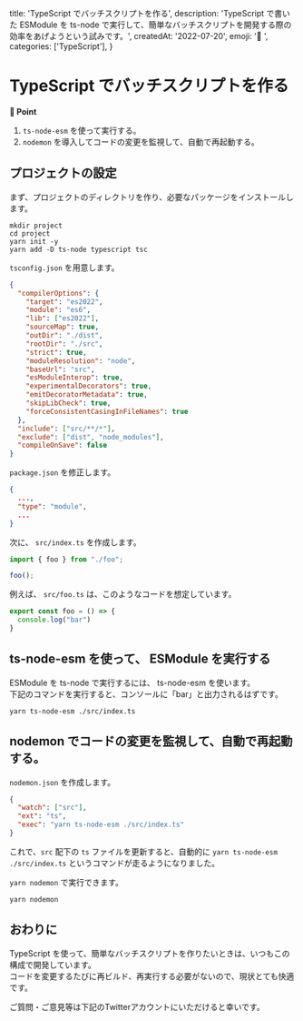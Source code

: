 
  title: 'TypeScript でバッチスクリプトを作る',
  description: 'TypeScript で書いた ESModule を ts-node で実行して、簡単なバッチスクリプトを開発する際の効率をあげようという試みです。',
  createdAt: '2022-07-20',
  emoji: '🛴 ',
  categories: ['TypeScript'],
}

# TypeScript でバッチスクリプトを作る

**📍 Point**
1. `ts-node-esm` を使って実行する。
2. `nodemon` を導入してコードの変更を監視して、自動で再起動する。

## プロジェクトの設定

まず、プロジェクトのディレクトリを作り、必要なパッケージをインストールします。

```
mkdir project
cd project
yarn init -y
yarn add -D ts-node typescript tsc
```

`tsconfig.json` を用意します。

```json
{
  "compilerOptions": {
    "target": "es2022",
    "module": "es6",
    "lib": ["es2022"],
    "sourceMap": true,
    "outDir": "./dist",
    "rootDir": "./src",
    "strict": true,
    "moduleResolution": "node",
    "baseUrl": "src",
    "esModuleInterop": true,
    "experimentalDecorators": true,
    "emitDecoratorMetadata": true,
    "skipLibCheck": true,
    "forceConsistentCasingInFileNames": true
  },
  "include": ["src/**/*"],
  "exclude": ["dist", "node_modules"],
  "compileOnSave": false
}
```

`package.json` を修正します。

```json
{
  ...,
  "type": "module",
  ...
}
```

次に、 `src/index.ts` を作成します。

```ts
import { foo } from "./foo";

foo();
```

例えば、 `src/foo.ts` は、このようなコードを想定しています。

```ts
export const foo = () => {
  console.log("bar")
}
```

## ts-node-esm を使って、 ESModule を実行する

ESModule を ts-node で実行するには、 ts-node-esm を使います。  
下記のコマンドを実行すると、コンソールに「bar」と出力されるはずです。

```
yarn ts-node-esm ./src/index.ts
```

## nodemon でコードの変更を監視して、自動で再起動する。

`nodemon.json` を作成します。

```json
{
  "watch": ["src"],
  "ext": "ts",
  "exec": "yarn ts-node-esm ./src/index.ts"
}
```

これで、`src` 配下の `ts` ファイルを更新すると、自動的に `yarn ts-node-esm ./src/index.ts` というコマンドが走るようになりました。

`yarn nodemon` で実行できます。

```
yarn nodemon
```

## おわりに

TypeScript を使って、簡単なバッチスクリプトを作りたいときは、いつもこの構成で開発しています。  
コードを変更するたびに再ビルド、再実行する必要がないので、現状とても快適です。

ご質問・ご意見等は下記のTwitterアカウントにいただけると幸いです。

<TwitterButton />

